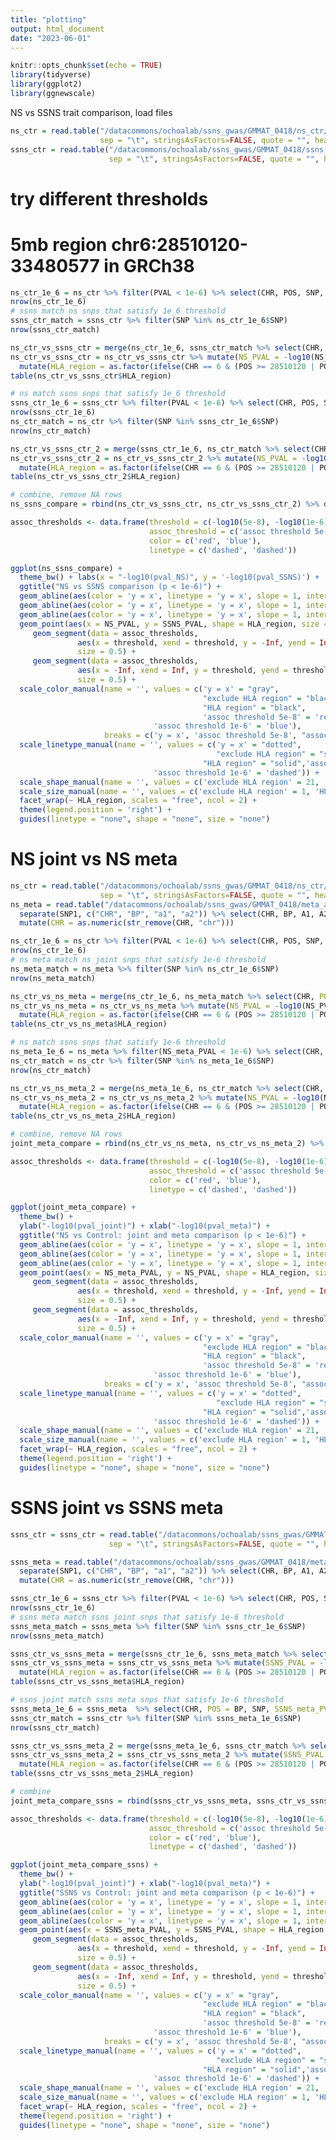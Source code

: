 ```yaml
---
title: "plotting"
output: html_document
date: "2023-06-01"
---
```


```r
knitr::opts_chunk$set(echo = TRUE)
library(tidyverse)
library(ggplot2)
library(ggnewscale)
```

NS vs SSNS trait comparison, load files
```r
ns_ctr = read.table("/datacommons/ochoalab/ssns_gwas/GMMAT_0418/ns_ctr/glmm.score.bed.allPC_mac20_nohwe.txt", 
                    sep = "\t", stringsAsFactors=FALSE, quote = "", header = TRUE)
ssns_ctr = read.table("/datacommons/ochoalab/ssns_gwas/GMMAT_0418/ssns_ctr/glmm.score.bed.all_ssns_ctr_mac20_PC_nohwe.txt", 
                      sep = "\t", stringsAsFactors=FALSE, quote = "", header = TRUE)

```

# try different thresholds
# 5mb region chr6:28510120-33480577 in GRCh38

```r
ns_ctr_1e_6 = ns_ctr %>% filter(PVAL < 1e-6) %>% select(CHR, POS, SNP, NS_PVAL = PVAL)
nrow(ns_ctr_1e_6)
# ssns match ns snps that satisfy 1e_6 threshold
ssns_ctr_match = ssns_ctr %>% filter(SNP %in% ns_ctr_1e_6$SNP)
nrow(ssns_ctr_match)

ns_ctr_vs_ssns_ctr = merge(ns_ctr_1e_6, ssns_ctr_match %>% select(CHR, POS, SNP, SSNS_PVAL = PVAL), by = c("CHR", "POS", "SNP"), all = TRUE) 
ns_ctr_vs_ssns_ctr = ns_ctr_vs_ssns_ctr %>% mutate(NS_PVAL = -log10(NS_PVAL), SSNS_PVAL = -log10(SSNS_PVAL)) %>% 
  mutate(HLA_region = as.factor(ifelse(CHR == 6 & (POS >= 28510120 | POS <= 33480577), "HLA region", "exclude HLA region")), data = "data1")
table(ns_ctr_vs_ssns_ctr$HLA_region)

# ns match ssns snps that satisfy 1e_6 threshold
ssns_ctr_1e_6 = ssns_ctr %>% filter(PVAL < 1e-6) %>% select(CHR, POS, SNP, SSNS_PVAL = PVAL)
nrow(ssns_ctr_1e_6)
ns_ctr_match = ns_ctr %>% filter(SNP %in% ssns_ctr_1e_6$SNP)
nrow(ns_ctr_match)

ns_ctr_vs_ssns_ctr_2 = merge(ssns_ctr_1e_6, ns_ctr_match %>% select(CHR, POS, SNP, NS_PVAL = PVAL), by = c("CHR", "POS", "SNP"), all = TRUE) 
ns_ctr_vs_ssns_ctr_2 = ns_ctr_vs_ssns_ctr_2 %>% mutate(NS_PVAL = -log10(NS_PVAL), SSNS_PVAL = -log10(SSNS_PVAL)) %>% 
  mutate(HLA_region = as.factor(ifelse(CHR == 6 & (POS >= 28510120 | POS <= 33480577), "HLA region", "exclude HLA region")), data = "data2")
table(ns_ctr_vs_ssns_ctr_2$HLA_region)

# combine, remove NA rows
ns_ssns_compare = rbind(ns_ctr_vs_ssns_ctr, ns_ctr_vs_ssns_ctr_2) %>% distinct(SNP, .keep_all = TRUE) %>% na.omit()
```

```r
assoc_thresholds <- data.frame(threshold = c(-log10(5e-8), -log10(1e-6)),
                               assoc_threshold = c('assoc threshold 5e-8', 'assoc threshold 1e-6'),
                               color = c('red', 'blue'),
                               linetype = c('dashed', 'dashed'))

ggplot(ns_ssns_compare) +
  theme_bw() + labs(x = "-log10(pval_NS)", y = '-log10(pval_SSNS)') + 
  ggtitle("NS vs SSNS comparison (p < 1e-6)") +
  geom_abline(aes(color = 'y = x', linetype = 'y = x', slope = 1, intercept = 0)) +
  geom_abline(aes(color = 'y = x', linetype = 'y = x', slope = 1, intercept = 3)) +
  geom_abline(aes(color = 'y = x', linetype = 'y = x', slope = 1, intercept = -3)) +
  geom_point(aes(x = NS_PVAL, y = SSNS_PVAL, shape = HLA_region, size = HLA_region, color = HLA_region)) +
     geom_segment(data = assoc_thresholds,
               aes(x = threshold, xend = threshold, y = -Inf, yend = Inf, color = assoc_threshold, linetype = assoc_threshold),
               size = 0.5) +
     geom_segment(data = assoc_thresholds,
               aes(x = -Inf, xend = Inf, y = threshold, yend = threshold, color = assoc_threshold, linetype = assoc_threshold),
               size = 0.5) +
  scale_color_manual(name = '', values = c('y = x' = "gray",
                                           "exclude HLA region" = "black", 
                                           "HLA region" = "black",
                                           'assoc threshold 5e-8' = 'red',
                                'assoc threshold 1e-6' = 'blue'),
                     breaks = c('y = x', 'assoc threshold 5e-8', "assoc threshold 1e-6")) +
  scale_linetype_manual(name = '', values = c('y = x' = "dotted",
                                              "exclude HLA region" = "solid", 
                                           "HLA region" = "solid",'assoc threshold 5e-8' = 'dashed',
                                'assoc threshold 1e-6' = 'dashed')) +
  scale_shape_manual(name = '', values = c('exclude HLA region' = 21, 'HLA region' = 21)) +
  scale_size_manual(name = '', values = c('exclude HLA region' = 1, 'HLA region' = 1)) +
  facet_wrap(~ HLA_region, scales = "free", ncol = 2) +
  theme(legend.position = 'right') + 
  guides(linetype = "none", shape = "none", size = "none")
```



# NS joint vs NS meta
```r
ns_ctr = read.table("/datacommons/ochoalab/ssns_gwas/GMMAT_0418/ns_ctr/glmm.score.bed.allPC_mac20_nohwe.txt", 
                    sep = "\t", stringsAsFactors=FALSE, quote = "", header = TRUE)
ns_meta = read.table("/datacommons/ochoalab/ssns_gwas/GMMAT_0418/meta_analysis_gmmat/output/gmmat_ancestry_ns_meta.txt", sep = "\t", stringsAsFactors=FALSE, quote = "", header = TRUE) %>% mutate(SNP1 = SNP) %>% 
  separate(SNP1, c("CHR", "BP", "a1", "a2")) %>% select(CHR, BP, A1, A2, SNP, NS_meta_PVAL = PVAL) %>% 
  mutate(CHR = as.numeric(str_remove(CHR, "chr")))

```

```r
ns_ctr_1e_6 = ns_ctr %>% filter(PVAL < 1e-6) %>% select(CHR, POS, SNP, NS_PVAL = PVAL)
nrow(ns_ctr_1e_6)
# ns meta match ns joint snps that satisfy 1e-6 threshold
ns_meta_match = ns_meta %>% filter(SNP %in% ns_ctr_1e_6$SNP)
nrow(ns_meta_match)

ns_ctr_vs_ns_meta = merge(ns_ctr_1e_6, ns_meta_match %>% select(CHR, POS = BP, SNP, NS_meta_PVAL), by = c("CHR", "POS", "SNP"), all = TRUE) 
ns_ctr_vs_ns_meta = ns_ctr_vs_ns_meta %>% mutate(NS_PVAL = -log10(NS_PVAL), NS_meta_PVAL = -log10(NS_meta_PVAL)) %>% 
  mutate(HLA_region = as.factor(ifelse(CHR == 6 & (POS >= 28510120 | POS <= 33480577), "HLA region", "exclude HLA region")))
table(ns_ctr_vs_ns_meta$HLA_region)

# ns match ssns snps that satisfy 1e-6 threshold
ns_meta_1e_6 = ns_meta %>% filter(NS_meta_PVAL < 1e-6) %>% select(CHR, POS = BP, SNP, NS_meta_PVAL)
ns_ctr_match = ns_ctr %>% filter(SNP %in% ns_meta_1e_6$SNP)
nrow(ns_ctr_match)

ns_ctr_vs_ns_meta_2 = merge(ns_meta_1e_6, ns_ctr_match %>% select(CHR, POS, SNP, NS_PVAL = PVAL), by = c("CHR", "POS", "SNP"), all = TRUE) 
ns_ctr_vs_ns_meta_2 = ns_ctr_vs_ns_meta_2 %>% mutate(NS_PVAL = -log10(NS_PVAL), NS_meta_PVAL = -log10(NS_meta_PVAL)) %>% 
  mutate(HLA_region = as.factor(ifelse(CHR == 6 & (POS >= 28510120 | POS <= 33480577), "HLA region", "exclude HLA region")))
table(ns_ctr_vs_ns_meta_2$HLA_region)

# combine, remove NA rows
joint_meta_compare = rbind(ns_ctr_vs_ns_meta, ns_ctr_vs_ns_meta_2) %>% distinct(SNP, .keep_all = TRUE) %>% na.omit()
```
```r
assoc_thresholds <- data.frame(threshold = c(-log10(5e-8), -log10(1e-6)),
                               assoc_threshold = c('assoc threshold 5e-8', 'assoc threshold 1e-6'),
                               color = c('red', 'blue'),
                               linetype = c('dashed', 'dashed'))

ggplot(joint_meta_compare) +
  theme_bw() + 
  ylab("-log10(pval_joint)") + xlab("-log10(pval_meta)") +
  ggtitle("NS vs Control: joint and meta comparison (p < 1e-6)") +
  geom_abline(aes(color = 'y = x', linetype = 'y = x', slope = 1, intercept = 0)) +
  geom_abline(aes(color = 'y = x', linetype = 'y = x', slope = 1, intercept = 3)) +
  geom_abline(aes(color = 'y = x', linetype = 'y = x', slope = 1, intercept = -3)) +
  geom_point(aes(x = NS_meta_PVAL, y = NS_PVAL, shape = HLA_region, size = HLA_region, color = HLA_region)) +
     geom_segment(data = assoc_thresholds,
               aes(x = threshold, xend = threshold, y = -Inf, yend = Inf, color = assoc_threshold, linetype = assoc_threshold),
               size = 0.5) +
     geom_segment(data = assoc_thresholds,
               aes(x = -Inf, xend = Inf, y = threshold, yend = threshold, color = assoc_threshold, linetype = assoc_threshold),
               size = 0.5) +
  scale_color_manual(name = '', values = c('y = x' = "gray",
                                           "exclude HLA region" = "black", 
                                           "HLA region" = "black",
                                           'assoc threshold 5e-8' = 'red',
                                'assoc threshold 1e-6' = 'blue'),
                     breaks = c('y = x', 'assoc threshold 5e-8', "assoc threshold 1e-6")) +
  scale_linetype_manual(name = '', values = c('y = x' = "dotted",
                                              "exclude HLA region" = "solid", 
                                           "HLA region" = "solid",'assoc threshold 5e-8' = 'dashed',
                                'assoc threshold 1e-6' = 'dashed')) +
  scale_shape_manual(name = '', values = c('exclude HLA region' = 21, 'HLA region' = 21)) +
  scale_size_manual(name = '', values = c('exclude HLA region' = 1, 'HLA region' = 1)) +
  facet_wrap(~ HLA_region, scales = "free", ncol = 2) +
  theme(legend.position = 'right') + 
  guides(linetype = "none", shape = "none", size = "none")
```

# SSNS joint vs SSNS meta
```r
ssns_ctr = ssns_ctr = read.table("/datacommons/ochoalab/ssns_gwas/GMMAT_0418/ssns_ctr/glmm.score.bed.all_ssns_ctr_mac20_PC_nohwe.txt", 
                      sep = "\t", stringsAsFactors=FALSE, quote = "", header = TRUE)

ssns_meta = read.table("/datacommons/ochoalab/ssns_gwas/GMMAT_0418/meta_analysis_gmmat/output/gmmat_ancestry_ssns_meta.txt", sep = "\t", stringsAsFactors=FALSE, quote = "", header = TRUE) %>% mutate(SNP1 = SNP) %>% 
  separate(SNP1, c("CHR", "BP", "a1", "a2")) %>% select(CHR, BP, A1, A2, SNP, SSNS_meta_PVAL = PVAL) %>% 
  mutate(CHR = as.numeric(str_remove(CHR, "chr")))

```


```r
ssns_ctr_1e_6 = ssns_ctr %>% filter(PVAL < 1e-6) %>% select(CHR, POS, SNP, SSNS_PVAL = PVAL)
nrow(ssns_ctr_1e_6)
# ssns meta match ssns joint snps that satisfy 1e-6 threshold
ssns_meta_match = ssns_meta %>% filter(SNP %in% ssns_ctr_1e_6$SNP)
nrow(ssns_meta_match)

ssns_ctr_vs_ssns_meta = merge(ssns_ctr_1e_6, ssns_meta_match %>% select(CHR, POS = BP, SNP, SSNS_meta_PVAL = SSNS_meta_PVAL), by = c("CHR", "POS", "SNP"), all = TRUE) 
ssns_ctr_vs_ssns_meta = ssns_ctr_vs_ssns_meta %>% mutate(SSNS_PVAL = -log10(SSNS_PVAL), SSNS_meta_PVAL = -log10(SSNS_meta_PVAL)) %>% 
  mutate(HLA_region = as.factor(ifelse(CHR == 6 & (POS >= 28510120 | POS <= 33480577), "HLA region", "exclude HLA region")))
table(ssns_ctr_vs_ssns_meta$HLA_region)

# ssns joint match ssns meta snps that satisfy 1e-6 threshold
ssns_meta_1e_6 = ssns_meta  %>% select(CHR, POS = BP, SNP, SSNS_meta_PVAL = SSNS_meta_PVAL) %>% filter(SSNS_meta_PVAL < 1e-6)
ssns_ctr_match = ssns_ctr %>% filter(SNP %in% ssns_meta_1e_6$SNP)
nrow(ssns_ctr_match)

ssns_ctr_vs_ssns_meta_2 = merge(ssns_meta_1e_6, ssns_ctr_match %>% select(CHR, POS, SNP, SSNS_PVAL = PVAL), by = c("CHR", "POS", "SNP"), all = TRUE) 
ssns_ctr_vs_ssns_meta_2 = ssns_ctr_vs_ssns_meta_2 %>% mutate(SSNS_PVAL = -log10(SSNS_PVAL), SSNS_meta_PVAL = -log10(SSNS_meta_PVAL)) %>% 
  mutate(HLA_region = as.factor(ifelse(CHR == 6 & (POS >= 28510120 | POS <= 33480577), "HLA region", "exclude HLA region")))
table(ssns_ctr_vs_ssns_meta_2$HLA_region)

# combine 
joint_meta_compare_ssns = rbind(ssns_ctr_vs_ssns_meta, ssns_ctr_vs_ssns_meta_2) %>% distinct(SNP, .keep_all = TRUE) %>% na.omit()
```

```r
assoc_thresholds <- data.frame(threshold = c(-log10(5e-8), -log10(1e-6)),
                               assoc_threshold = c('assoc threshold 5e-8', 'assoc threshold 1e-6'),
                               color = c('red', 'blue'),
                               linetype = c('dashed', 'dashed'))

ggplot(joint_meta_compare_ssns) +
  theme_bw() + 
  ylab("-log10(pval_joint)") + xlab("-log10(pval_meta)") +
  ggtitle("SSNS vs Control: joint and meta comparison (p < 1e-6)") +
  geom_abline(aes(color = 'y = x', linetype = 'y = x', slope = 1, intercept = 0)) +
  geom_abline(aes(color = 'y = x', linetype = 'y = x', slope = 1, intercept = 3)) +
  geom_abline(aes(color = 'y = x', linetype = 'y = x', slope = 1, intercept = -3)) +
  geom_point(aes(x = SSNS_meta_PVAL, y = SSNS_PVAL, shape = HLA_region, size = HLA_region, color = HLA_region)) +
     geom_segment(data = assoc_thresholds,
               aes(x = threshold, xend = threshold, y = -Inf, yend = Inf, color = assoc_threshold, linetype = assoc_threshold),
               size = 0.5) +
     geom_segment(data = assoc_thresholds,
               aes(x = -Inf, xend = Inf, y = threshold, yend = threshold, color = assoc_threshold, linetype = assoc_threshold),
               size = 0.5) +
  scale_color_manual(name = '', values = c('y = x' = "gray",
                                           "exclude HLA region" = "black", 
                                           "HLA region" = "black",
                                           'assoc threshold 5e-8' = 'red',
                                'assoc threshold 1e-6' = 'blue'),
                     breaks = c('y = x', 'assoc threshold 5e-8', "assoc threshold 1e-6")) +
  scale_linetype_manual(name = '', values = c('y = x' = "dotted",
                                              "exclude HLA region" = "solid", 
                                           "HLA region" = "solid",'assoc threshold 5e-8' = 'dashed',
                                'assoc threshold 1e-6' = 'dashed')) +
  scale_shape_manual(name = '', values = c('exclude HLA region' = 21, 'HLA region' = 21)) +
  scale_size_manual(name = '', values = c('exclude HLA region' = 1, 'HLA region' = 1)) +
  facet_wrap(~ HLA_region, scales = "free", ncol = 2) +
  theme(legend.position = 'right') + 
  guides(linetype = "none", shape = "none", size = "none")
```
